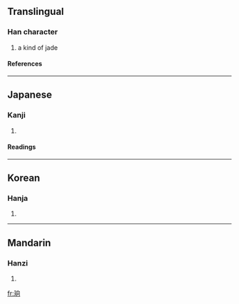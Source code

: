 ==Translingual==
===Han character===
{{Han char|rn=96|rad=玉|as=06|sn=10|four=|canj=一土竹月口 (MGHBR)}}
# a kind of jade
====References====
{{Han ref|kx=0731.110|dkj=20967|dj=1142.220|hdz=21111.130|uh=73E6|ud=29670}}

----
==Japanese==
===Kanji===
{{ja-kanji|grade=|rs=玉06}}
# {{defn|Japanese}} 
====Readings====
{{ja-readings|on=[[きょう]] (kyō), [[どう]] (dō), [[しょう]] (shō)|kun=}}

----
==Korean==
===Hanja===
{{ko-hanja|hangeul=향|eumhun=|rv=hyang|mr=hyang|y=hayng}}
# {{defn|Korean}}

----
==Mandarin==
===Hanzi===
{{cmn-hanzi|pin=[[xiàng]] (xiang4)|wg=hsiang<sup>4</sup>}}
# {{defn|Mandarin}}

[[fr:珦]]
